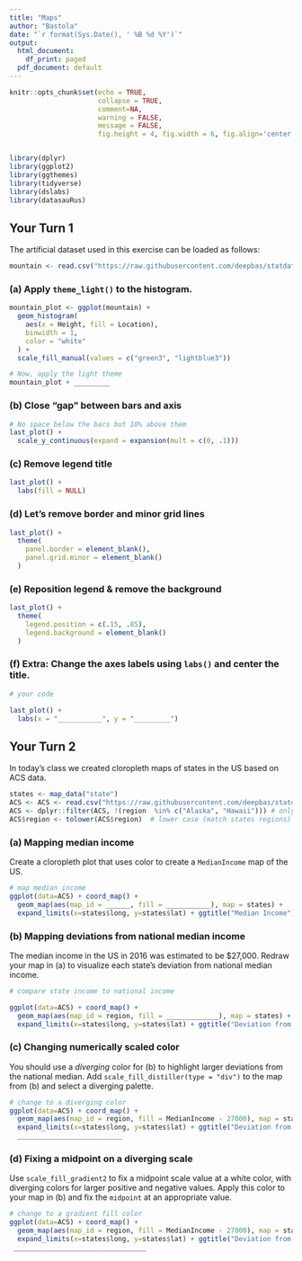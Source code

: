 ```yaml
---
title: "Maps"
author: "Bastola"
date: "`r format(Sys.Date(), ' %B %d %Y')`"
output:
  html_document:
    df_print: paged
  pdf_document: default
---
```


```r
knitr::opts_chunk$set(echo = TRUE, 
                      collapse = TRUE, 
                      comment=NA, 
                      warning = FALSE,
                      message = FALSE,
                      fig.height = 4, fig.width = 6, fig.align='center')


library(dplyr)
library(ggplot2)
library(ggthemes)
library(tidyverse)
library(dslabs)
library(datasauRus)
```


## Your Turn 1

The artificial dataset used in this exercise can be loaded as follows:

```r
mountain <- read.csv("https://raw.githubusercontent.com/deepbas/statdatasets/main/mountain.csv")
```


### (a) Apply `theme_light()` to the histogram.

```r
mountain_plot <- ggplot(mountain) +
  geom_histogram(
    aes(x = Height, fill = Location), 
    binwidth = 1,
    color = "white"
  ) +
  scale_fill_manual(values = c("green3", "lightblue3"))

# Now, apply the light theme
mountain_plot + _________

```


### (b) Close "gap" between bars and axis

```r
# No space below the bars but 10% above them
last_plot() + 
  scale_y_continuous(expand = expansion(mult = c(0, .1)))
```

### (c) Remove legend title

```r
last_plot() +
  labs(fill = NULL)
```

### (d) Let's remove border and minor grid lines

```r
last_plot() +
  theme(
    panel.border = element_blank(),
    panel.grid.minor = element_blank()
  )
```

### (e) Reposition legend & remove the background

```r
last_plot() +
  theme(
    legend.position = c(.15, .85),
    legend.background = element_blank()
  )
```

### (f) Extra: Change the axes labels using `labs()` and center the title.

```r
# your code

last_plot() +
  labs(x = "___________", y = "_________")

```



## Your Turn 2

In today's class we created cloropleth maps of states in the US based on ACS data. 

```r
states <- map_data("state")
ACS <- ACS <- read.csv("https://raw.githubusercontent.com/deepbas/statdatasets/main/ACS.csv")
ACS <- dplyr::filter(ACS, !(region  %in% c("Alaska", "Hawaii"))) # only 48+D.C.
ACS$region <- tolower(ACS$region)  # lower case (match states regions)
```

### (a) Mapping median income

Create a cloropleth plot that uses color to create a `MedianIncome`  map of the US.

```r
# map median income
ggplot(data=ACS) + coord_map() + 
  geom_map(aes(map_id = ______, fill = ___________), map = states) +
  expand_limits(x=states$long, y=states$lat) + ggtitle("Median Income")
```

### (b) Mapping deviations from national median income

The median income in the US in 2016 was estimated to be $27,000. Redraw your map in (a) to visualize each state's deviation from national median income. 

```r
# compare state income to national income

ggplot(data=ACS) + coord_map() + 
  geom_map(aes(map_id = region, fill = _____________), map = states) +
  expand_limits(x=states$long, y=states$lat) + ggtitle("Deviation from national median income")
```

### (c) Changing numerically scaled color

You should use a *diverging* color for (b) to highlight larger deviations from the national median. Add `scale_fill_distiller(type = "div")` to the map from (b) and select a diverging palette.   

```r
# change to a diverging color
ggplot(data=ACS) + coord_map() + 
  geom_map(aes(map_id = region, fill = MedianIncome - 27000), map = states) +
  expand_limits(x=states$long, y=states$lat) + ggtitle("Deviation from national median income") + 
  __________________________
```

### (d) Fixing a midpoint on a diverging scale

Use `scale_fill_gradient2` to fix a midpoint scale value at a white color, with diverging colors for larger positive and negative values. Apply this color to your map in (b) and fix the `midpoint` at an appropriate value. 

```r
# change to a gradient fill color
ggplot(data=ACS) + coord_map() + 
  geom_map(aes(map_id = region, fill = MedianIncome - 27000), map = states) +
  expand_limits(x=states$long, y=states$lat) + ggtitle("Deviation from national median income") + 
 _________________________________
```

